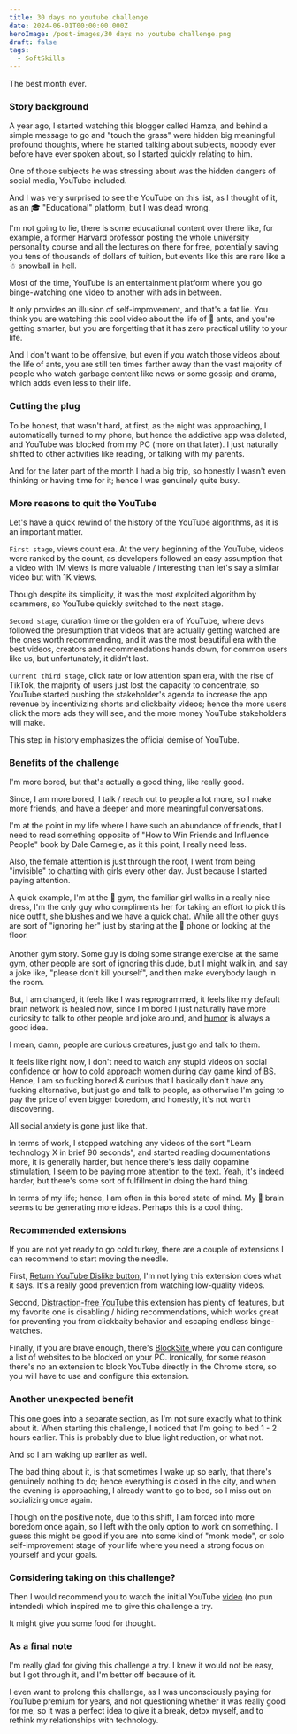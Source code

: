 ```yaml
---
title: 30 days no youtube challenge
date: 2024-06-01T00:00:00.000Z
heroImage: /post-images/30 days no youtube challenge.png
draft: false
tags:
  - SoftSkills
---
```


The best month ever.

### Story background

A year ago, I started watching this blogger called Hamza, and behind a simple message to go and "touch the grass" were hidden big meaningful  profound thoughts, where he started talking about subjects, nobody ever before have ever spoken about, so I started quickly relating to him.

One of those subjects he was stressing about was the hidden dangers of social media, YouTube included.

And I was very surprised to see the YouTube on this list, as I thought of it, as an 🎓 "Educational" platform, but I was dead wrong.

I'm not going to lie, there is some educational content over there like, for example, a former Harvard professor posting the whole university personality course and all the lectures on there for free, potentially saving you tens of thousands of dollars of tuition, but events like this are rare like a ☃ snowball in hell.

Most of the time, YouTube is an entertainment platform where you go binge-watching one video to another with ads in between.

It only provides an illusion of self-improvement, and that's a fat lie. You think you are watching this cool video about the life of 🐜 ants, and you're getting smarter, but you are forgetting that it has zero practical utility to your life.

And I don't want to be offensive, but even if you watch those videos about the life of ants, you are still ten times farther away than the vast majority of people who watch garbage content like news or some gossip and drama, which adds even less to their life.

### Cutting the plug

To be honest, that wasn't hard, at first, as the night was approaching, I automatically turned to my phone, but hence the addictive app was deleted, and YouTube was blocked from my PC (more on that later). I just naturally shifted to other activities like reading, or talking with my parents.

And for the later part of the month I had a big trip, so honestly I wasn't even thinking or having time for it; hence I was genuinely quite busy.

### More reasons to quit the YouTube

Let's have a quick rewind of the history of the YouTube algorithms, as it is an important matter.

`First stage`, views count era. At the very beginning of the YouTube, videos were ranked by the count, as developers followed an easy assumption that a video with 1M views is more valuable / interesting than let's say a similar video but with 1K views.

Though despite its simplicity, it was the most exploited algorithm by scammers, so YouTube quickly switched to the next stage.

`Second stage`, duration time or the golden era of YouTube, where devs followed the presumption that videos that are actually getting watched are the ones worth recommending, and it was the most beautiful era with the best videos, creators and recommendations hands down, for common users like us, but unfortunately, it didn't last.

`Current third stage`, click rate or low attention span era, with the rise of TikTok, the majority of users just lost the capacity to concentrate, so YouTube started pushing the stakeholder's agenda to increase the app revenue by incentivizing shorts and clickbaity videos; hence the more users click the more ads they will see, and the more money YouTube stakeholders will make.

This step in history emphasizes the official demise of YouTube.

### Benefits of the challenge

I'm more bored, but that's actually a good thing, like really good.

Since, I am more bored, I talk / reach out to people a lot more, so I make more friends, and have a deeper and more meaningful conversations.

I'm at the point in my life where I have such an abundance of friends, that I need to read something opposite of "How to Win Friends and Influence People" book by Dale Carnegie, as it this point, I really need less.

Also, the female attention is just through the roof, I went from being "invisible" to chatting with girls every other day. Just because I started paying attention.

A quick example, I'm at the 💪 gym, the familiar girl walks in a really nice dress, I'm the only guy who compliments her for taking an effort to pick this nice outfit, she blushes and we have a quick chat. While all the other guys are sort of "ignoring her" just by staring at the 📱 phone or looking at the floor.\
\
Another gym story. Some guy is doing some strange exercise at the same gym, other people are sort of ignoring this dude, but I might walk in, and say a joke like, "please don't kill yourself", and then make everybody laugh in the room.

But, I am changed, it feels like I was reprogrammed, it feels like my default brain network is healed now, since I'm bored I just naturally have more curiosity to talk to other people and joke around, and [humor](https://alex-code.com/post/2023-11-30-humor-that-works-by-andrew-tarvin) is always a good idea.

I mean, damn, people are curious creatures, just go and talk to them.

It feels like right now, I don't need to watch any stupid videos on social confidence or how to cold approach women during day game kind of BS. Hence, I am so fucking bored & curious that I basically don't have any fucking alternative, but just go and talk to people, as otherwise I'm going to pay the price of even bigger boredom, and honestly, it's not worth discovering.

All social anxiety is gone just like that.

In terms of work, I stopped watching any videos of the sort "Learn technology X in brief 90 seconds", and started reading documentations more, it is generally harder, but hence there's less daily dopamine stimulation, I seem to be paying more attention to the text. Yeah, it's indeed harder, but there's some sort of fulfillment in doing the hard thing.

In terms of my life; hence, I am often in this bored state of mind. My 🧠 brain seems to be generating more ideas. Perhaps this is a cool thing.

### Recommended extensions

If you are not yet ready to go cold turkey, there are a couple of extensions I can recommend to start moving the needle.

First, [Return YouTube Dislike button](https://chromewebstore.google.com/detail/return-youtube-dislike/gebbhagfogifgggkldgodflihgfeippi), I'm not lying this extension does what it says. It's a really good prevention from watching low-quality videos.

Second, [Distraction-free YouTube](https://chromewebstore.google.com/detail/df-tube-distraction-free/mjdepdfccjgcndkmemponafgioodelna) this extension has plenty of features, but my favorite one is disabling / hiding recommendations, which works great for preventing you from clickbaity behavior and escaping endless binge-watches.

Finally, if you are brave enough, there's [BlockSite ](https://chromewebstore.google.com/detail/blocksite-block-websites/eiimnmioipafcokbfikbljfdeojpcgbh)
where you can configure a list of websites to be blocked on your PC. Ironically, for some reason there's no an extension to block YouTube directly in the Chrome store, so you will have to use and configure this extension.

### Another unexpected benefit

This one goes into a separate section, as I'm not sure exactly what to think about it. When starting this challenge, I noticed that I'm going to bed 1 - 2 hours earlier. This is probably due to blue light reduction, or what not.

And so I am waking up earlier as well.

The bad thing about it, is that sometimes I wake up so early, that there's genuinely nothing to do; hence everything is closed in the city, and when the evening is approaching, I already want to go to bed, so I miss out on socializing once again.

Though on the positive note, due to this shift, I am forced into more boredom once again, so I left with the only option to work on something. I guess this might be good if you are into some kind of "monk mode", or solo self-improvement stage of your life where you need a strong focus on yourself and your goals.

### Considering taking on this challenge?

Then I would recommend you to watch the initial YouTube [video](https://www.youtube.com/watch?v=XQxru41r4Pw) (no pun intended) which inspired me to give this challenge a try.

It might give you some food for thought.

### As a final note

I'm really glad for giving this challenge a try. I knew it would not be easy, but I got through it, and I'm better off because of it.

I even want to prolong this challenge, as I was unconsciously paying for YouTube premium for years, and not questioning whether it was really good for me, so it was a perfect idea to give it a break, detox myself, and to rethink my relationships with technology.
